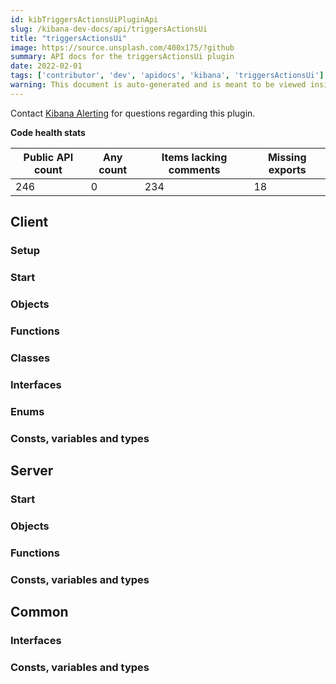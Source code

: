 ```yaml
---
id: kibTriggersActionsUiPluginApi
slug: /kibana-dev-docs/api/triggersActionsUi
title: "triggersActionsUi"
image: https://source.unsplash.com/400x175/?github
summary: API docs for the triggersActionsUi plugin
date: 2022-02-01
tags: ['contributor', 'dev', 'apidocs', 'kibana', 'triggersActionsUi']
warning: This document is auto-generated and is meant to be viewed inside our experimental, new docs system. Reach out in #docs-engineering for more info.
---
```




Contact [Kibana Alerting](https://github.com/orgs/elastic/teams/kibana-alerting-services) for questions regarding this plugin.

**Code health stats**

| Public API count  | Any count | Items lacking comments | Missing exports |
|-------------------|-----------|------------------------|-----------------|
| 246 | 0 | 234 | 18 |

## Client

### Setup
<DocDefinitionList data={[triggersActionsUiObj.client.setup]}/>

### Start
<DocDefinitionList data={[triggersActionsUiObj.client.start]}/>

### Objects
<DocDefinitionList data={triggersActionsUiObj.client.objects}/>

### Functions
<DocDefinitionList data={triggersActionsUiObj.client.functions}/>

### Classes
<DocDefinitionList data={triggersActionsUiObj.client.classes}/>

### Interfaces
<DocDefinitionList data={triggersActionsUiObj.client.interfaces}/>

### Enums
<DocDefinitionList data={triggersActionsUiObj.client.enums}/>

### Consts, variables and types
<DocDefinitionList data={triggersActionsUiObj.client.misc}/>

## Server

### Start
<DocDefinitionList data={[triggersActionsUiObj.server.start]}/>

### Objects
<DocDefinitionList data={triggersActionsUiObj.server.objects}/>

### Functions
<DocDefinitionList data={triggersActionsUiObj.server.functions}/>

### Consts, variables and types
<DocDefinitionList data={triggersActionsUiObj.server.misc}/>

## Common

### Interfaces
<DocDefinitionList data={triggersActionsUiObj.common.interfaces}/>

### Consts, variables and types
<DocDefinitionList data={triggersActionsUiObj.common.misc}/>

